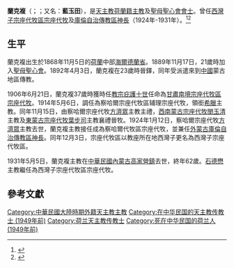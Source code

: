 {{Infobox Christian leader
| type             = bishop
| name             = 蘭克復<br />Everard Ter Laak 
| honorific-suffix = [[聖母聖心會|聖母聖心會會士]]
| title            = [[天主教西灣子教區|前西灣子宗座代牧區宗座代牧]]
| image            = 
| caption          = 
| province         = 
| diocese          = 領銜[[希臘|希臘]]{{link-it|帕雷科波利教區|Diocesi di Parecopoli}}
| see              = 
| appointed        = 1942年1月12日
| term_start       = 
| term_end         = 1931年5月5日
| predecessor      = [[方濟眾|方濟眾]]
| successor        = [[石德懋|石德懋]]
| other_post       = {{unbulleted list|領銜[[希臘|希臘]]{{link-it|帕雷科波利教區|Diocesi di Parecopoli}}主教 (1914年-1931年)|[[天主教烏蘭巴托宗座監牧區|庫倫自治傳教區神長]] (1924年-1931年)}}
| ordination       = 1892年4月3日
| ordained_by      = 
| consecration     = 1914年11月15日
| consecrated_by   = [[方濟眾|方濟眾]]
| cardinal         = 
| created_cardinal_by = 
| rank             =  
| birth_date       = 1868年11月5日
| birth_place      = [[荷蘭|荷蘭]][[海爾德蘭省|海爾德蘭省]]{{link-en|迪達姆|Didam}}
| death_date       = 1931年5月5日 (62歲)
| death_place      = [[中華民國大陸時期|中華民國]][[內蒙古|內蒙古]][[高家營鎮|高家營鎮]]
| religion         = [[天主教|天主教]]
| residence        = 
| profession       =
| alma_mater       = 
| nationality      = [[荷蘭人|荷蘭籍]]
| previous_post    = {{unbulleted list|[[天主教秦州教區|甘肅南境宗座代牧區宗座代牧]] ((1906年-1914年)|察哈爾宗座代牧區辅理宗座代牧 (1914年-1924年)|}}
| motto            =  
| signature        =
| coat_of_arms     = 
}}
'''蘭克複'''（{{lang-de|Everard Ter Laak }}；{{bd|1868年|11月5日|1931年|5月5日|catIdx=蘭克復}}；又名：'''藍玉田'''），是[[天主教|天主教]][[荷蘭人|荷蘭籍]][[主教|主教]]及[[聖母聖心會|聖母聖心會會士]]。曾任[[天主教西灣子教區|西灣子宗座代牧區宗座代牧]]及[[天主教烏蘭巴托宗座監牧區|庫倫自治傳教區神長]]（1924年-1931年）。<ref>{{Cite web |url=http://www.gcatholic.org/dioceses/diocese/tsin1.htm |title=Diocese of Qinzhou 秦州 |access-date=2021年10月29日 |archive-date=2021年10月29日 |archive-url= |dead-url=no }}</ref><ref>{{Cite web |url=http://www.catholic-hierarchy.org/bishop/bterla.html |title=Bishop Everard Ter Laak, C.I.C.M. † |access-date=2020年1月25日 |archive-date=2020年1月25日 |archive-url=|dead-url=no }}</ref>

==生平==
蘭克複出生於1868年11月5日的[[荷蘭|荷蘭]]中部[[海爾德蘭省|海爾德蘭省]]{{link-en|迪達姆|Didam}}。1889年11月17日，21歲時加入[[聖母聖心會|聖母聖心會]]。1892年4月3日，蘭克複在23歲時晉鐸，同年受派遣來到[[中國|中國]]蒙古地區傳教。

1906年6月21日，蘭克複37歲時獲時任[[教宗|教宗]][[庇護十世|庇護十世]]任命為[[天主教秦州教區|甘肅南境宗座代牧區宗座代牧]]。1914年5月6日，調任為察哈爾宗座代牧區辅理宗座代牧，領銜[[希臘|希臘]]{{link-it|帕雷科波利教區|Diocesi di Parecopoli}}主教。同年11月15日，由察哈爾宗座代牧[[方濟眾|方濟眾]]主教主禮，[[天主教綏遠總教區|西南蒙古宗座代牧]][[閔玉清|閔玉清]]主教及[[天主教熱河教區|東蒙古宗座代牧]][[葉步司|葉步司]]主教襄禮晉牧。1924年1月12日，察哈爾宗座代牧[[方濟眾|方濟眾]]主教去世，蘭克複主教接任成為察哈爾代牧區宗座代牧，並兼任[[外蒙古|外蒙古]][[天主教烏蘭巴托宗座監牧區|庫倫自治傳教區神長]]。同年12月3日，宗座代牧區以教座所在地西灣子更名為西灣子宗座代牧區。

1931年5月5日，蘭克複主教在[[中華民國大陸時期|中華民國]][[內蒙古|內蒙古]][[高家營鎮|高家營鎮]]去世，終年62歲。[[石德懋|石德懋]]主教繼任為西灣子宗座代牧區宗座代牧。

==參考文獻==
<div class="references-small">
<references />
</div>

{{赴華外國傳教士列表}}

[[Category:中華民國大陸時期外籍天主教主教|Category:中華民國大陸時期外籍天主教主教]]
[[Category:在中华民国的天主教传教士_(1949年前)|Category:在中华民国的天主教传教士 (1949年前)]]
[[Category:荷兰天主教传教士|Category:荷兰天主教传教士]]
[[Category:死在中华民国的荷兰人_(1949年前)|Category:死在中华民国的荷兰人 (1949年前)]]